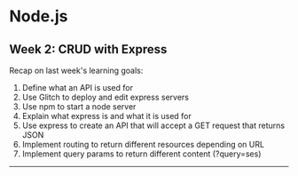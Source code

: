 

<Head>
  <title>Node.js</title>
</Head>

# Node.js

## Week 2: CRUD with Express

<Notes>
  <p>Recap on last week's learning goals:</p>
  <ol>
    <li>Define what an API is used for</li>
    <li>Use Glitch to deploy and edit express servers</li>
    <li>Use npm to start a node server</li>
    <li>Explain what express is and what it is used for</li>
    <li>
      Use express to create an API that will accept a GET request that returns
      JSON
    </li>
    <li>Implement routing to return different resources depending on URL</li>
    <li>Implement query params to return different content (?query=ses)</li>
  </ol>
</Notes>

---
